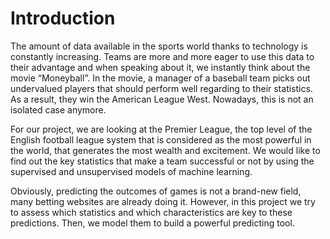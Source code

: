 # Introduction

The amount of data available in the sports world thanks to technology is constantly increasing. Teams are more and more eager to use this data to their advantage and when speaking about it, we instantly think about the movie "Moneyball". In the movie, a manager of a baseball team picks out undervalued players that should perform well regarding to their statistics. As a result, they win the American League West. Nowadays, this is not an isolated case anymore. 

For our project, we are looking at the Premier League, the top level of the English football league system that is considered as the most powerful in the world, that generates the most wealth and excitement. We would like to find out the key statistics that make a team successful or not by using the supervised and unsupervised models of machine learning.

Obviously, predicting the outcomes of games is not a brand-new field, many betting websites are already doing it. However, in this project we try to assess which statistics and which characteristics are key to these predictions. Then, we model them to build a powerful predicting tool.
